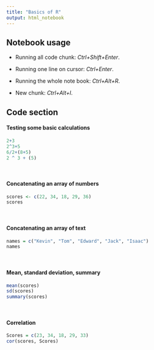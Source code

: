```yaml
---
title: "Basics of R"
output: html_notebook
---
```


## Notebook usage

* Running all code chunk: *Ctrl+Shift+Enter*.

* Running one line on cursor: *Ctrl+Enter*.

* Running the whole note book: *Ctrl+Alt+R*.

* New chunk: *Ctrl+Alt+I*.

## Code section

#### Testing some basic calculations
```r
2+3
2^3+5
6/2+(8+5)
2 ^ 3 + (5)
```
</br>

#### Concatenating an array of numbers
```r
scores <- c(22, 34, 18, 29, 36)
scores
```
</br>

#### Concatenating an array of text
```r
names = c("Kevin", "Tom", "Edward", "Jack", "Isaac")
names
```
</br>

#### Mean, standard deviation, summary
```r
mean(scores)
sd(scores)
summary(scores)
```
</br>

#### Correlation
```r
Scores = c(23, 34, 18, 29, 33)
cor(scores, Scores)
```

